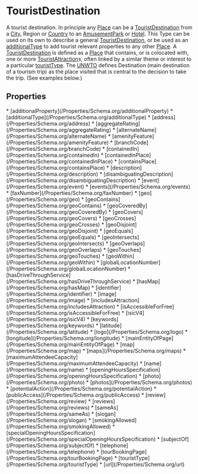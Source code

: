   
# TouristDestination

A tourist destination. In principle any <a class="localLink" href="/Place">Place</a> can be a <a class="localLink" href="/TouristDestination">TouristDestination</a> from a <a class="localLink" href="/City">City</a>, Region or <a class="localLink" href="/Country">Country</a> to an <a class="localLink" href="/AmusementPark">AmusementPark</a> or <a class="localLink" href="/Hotel">Hotel</a>. This Type can be used on its own to describe a general <a class="localLink" href="/TouristDestination">TouristDestination</a>, or be used as an <a class="localLink" href="/additionalType">additionalType</a> to add tourist relevant properties to any other <a class="localLink" href="/Place">Place</a>.  A <a class="localLink" href="/TouristDestination">TouristDestination</a> is defined as a <a class="localLink" href="/Place">Place</a> that contains, or is colocated with, one or more <a class="localLink" href="/TouristAttraction">TouristAttraction</a>s, often linked by a similar theme or interest to a particular <a class="localLink" href="/touristType">touristType</a>. The <a href="http://www2.unwto.org/">UNWTO</a> defines Destination (main destination of a tourism trip) as the place visited that is central to the decision to take the trip.
  (See examples below.)

## Properties

<Grid>
* [additionalProperty](/Properties/Schema.org/additionalProperty)
* [additionalType](/Properties/Schema.org/additionalType)
* [address](/Properties/Schema.org/address)
* [aggregateRating](/Properties/Schema.org/aggregateRating)
* [alternateName](/Properties/Schema.org/alternateName)
* [amenityFeature](/Properties/Schema.org/amenityFeature)
* [branchCode](/Properties/Schema.org/branchCode)
* [containedIn](/Properties/Schema.org/containedIn)
* [containedInPlace](/Properties/Schema.org/containedInPlace)
* [containsPlace](/Properties/Schema.org/containsPlace)
* [description](/Properties/Schema.org/description)
* [disambiguatingDescription](/Properties/Schema.org/disambiguatingDescription)
* [event](/Properties/Schema.org/event)
* [events](/Properties/Schema.org/events)
* [faxNumber](/Properties/Schema.org/faxNumber)
* [geo](/Properties/Schema.org/geo)
* [geoContains](/Properties/Schema.org/geoContains)
* [geoCoveredBy](/Properties/Schema.org/geoCoveredBy)
* [geoCovers](/Properties/Schema.org/geoCovers)
* [geoCrosses](/Properties/Schema.org/geoCrosses)
* [geoDisjoint](/Properties/Schema.org/geoDisjoint)
* [geoEquals](/Properties/Schema.org/geoEquals)
* [geoIntersects](/Properties/Schema.org/geoIntersects)
* [geoOverlaps](/Properties/Schema.org/geoOverlaps)
* [geoTouches](/Properties/Schema.org/geoTouches)
* [geoWithin](/Properties/Schema.org/geoWithin)
* [globalLocationNumber](/Properties/Schema.org/globalLocationNumber)
* [hasDriveThroughService](/Properties/Schema.org/hasDriveThroughService)
* [hasMap](/Properties/Schema.org/hasMap)
* [identifier](/Properties/Schema.org/identifier)
* [image](/Properties/Schema.org/image)
* [includesAttraction](/Properties/Schema.org/includesAttraction)
* [isAccessibleForFree](/Properties/Schema.org/isAccessibleForFree)
* [isicV4](/Properties/Schema.org/isicV4)
* [keywords](/Properties/Schema.org/keywords)
* [latitude](/Properties/Schema.org/latitude)
* [logo](/Properties/Schema.org/logo)
* [longitude](/Properties/Schema.org/longitude)
* [mainEntityOfPage](/Properties/Schema.org/mainEntityOfPage)
* [map](/Properties/Schema.org/map)
* [maps](/Properties/Schema.org/maps)
* [maximumAttendeeCapacity](/Properties/Schema.org/maximumAttendeeCapacity)
* [name](/Properties/Schema.org/name)
* [openingHoursSpecification](/Properties/Schema.org/openingHoursSpecification)
* [photo](/Properties/Schema.org/photo)
* [photos](/Properties/Schema.org/photos)
* [potentialAction](/Properties/Schema.org/potentialAction)
* [publicAccess](/Properties/Schema.org/publicAccess)
* [review](/Properties/Schema.org/review)
* [reviews](/Properties/Schema.org/reviews)
* [sameAs](/Properties/Schema.org/sameAs)
* [slogan](/Properties/Schema.org/slogan)
* [smokingAllowed](/Properties/Schema.org/smokingAllowed)
* [specialOpeningHoursSpecification](/Properties/Schema.org/specialOpeningHoursSpecification)
* [subjectOf](/Properties/Schema.org/subjectOf)
* [telephone](/Properties/Schema.org/telephone)
* [tourBookingPage](/Properties/Schema.org/tourBookingPage)
* [touristType](/Properties/Schema.org/touristType)
* [url](/Properties/Schema.org/url)
</Grid>

